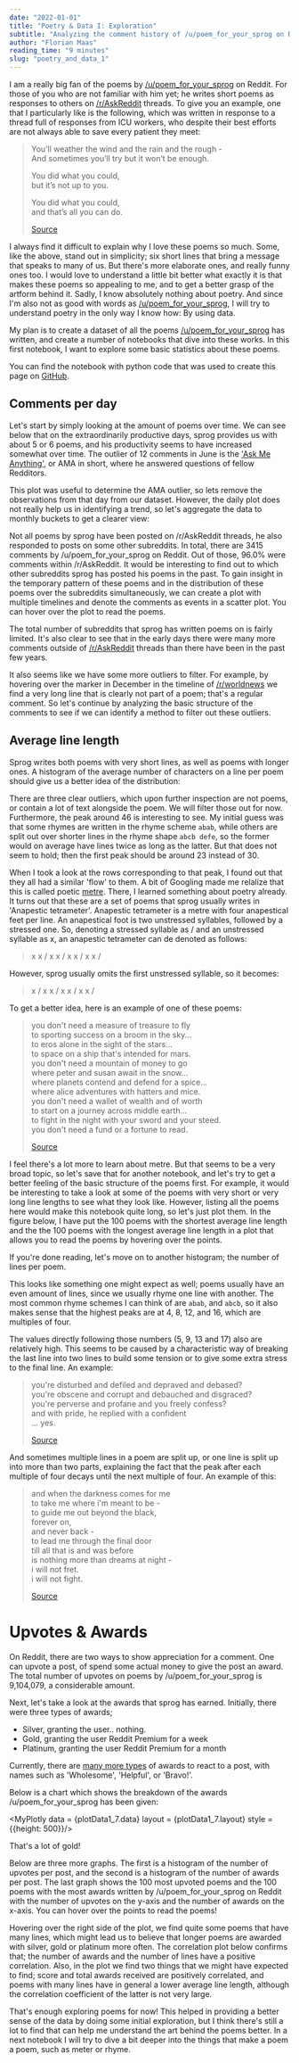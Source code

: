 ```yaml
---
date: "2022-01-01"
title: "Poetry & Data I: Exploration"
subtitle: "Analyzing the comment history of /u/poem_for_your_sprog on Reddit"
author: "Florian Maas"
reading_time: "9 minutes"
slug: "poetry_and_data_1"
---
```


I am a really big fan of the poems by [/u/poem_for_your_sprog](https://www.reddit.com/user/Poem_for_your_sprog/) on
Reddit. For those of you who are not familiar with him yet; he writes short poems as responses to others on
[/r/AskReddit](https://www.reddit.com/r/AskReddit/) threads. To give you an example, one that I particularly like is the
following, which was written in response to a thread full of responses from ICU workers, who despite their best efforts
are not always able to save every patient they meet:

> You’ll weather the wind and the rain and the rough -  
> And sometimes you’ll try but it won’t be enough.
> 
> You did what you could,  
> but it’s not up to you.
> 
> You did what you could,  
> and that’s all you can do.
>
> [Source](https://www.reddit.com/r/AskReddit/comments/bj4hfq/medical_workers_of_reddit_what_were_the_most/em5vsum/)


I always find it difficult to explain why I love these poems so much. Some, like the above, stand out in simplicity; six
short lines that bring a message that speaks to many of us. But there's more elaborate ones, and really funny ones too.
I would love to understand a little bit better what exactly it is that makes these poems so appealing to me, and to get
a better grasp of the artform behind it. Sadly, I know absolutely nothing about poetry. And since I'm also not as good
with words as [/u/poem_for_your_sprog](https://www.reddit.com/user/Poem_for_your_sprog/), I will try to understand
poetry in the only way I know how: By using data.

My plan is to create a dataset of all the poems
[/u/poem_for_your_sprog](https://www.reddit.com/user/Poem_for_your_sprog/) has written, and create a number of notebooks
that dive into these works. In this first notebook, I want to explore some basic statistics about these poems.

You can find the notebook with python code that was used to create this page on 
[GitHub](https://github.com/flo12392/poems/blob/master/1.0-summary-statistics-upvotes-and-awards.ipynb).



## Comments per day

Let's start by simply looking at the amount of poems over time. We can see below that on the extraordinarily productive
days, sprog provides us with about 5 or 6 poems, and his productivity seems to have increased somewhat over time. The
outlier of 12 comments in June is the ['Ask Me
Anything'](https://www.reddit.com/r/books/comments/3aungz/hi_im_sam_garland_aka_upoem_for_your_sprog_ive/), or AMA in
short, where he answered questions of fellow Redditors.

<MyPlotly data = {plotData1_1.data} layout = {plotData1_1.layout} />

This plot was useful to determine the AMA outlier, so lets remove the observations from that day from our dataset.
However, the daily plot does not really help us in identifying a trend, so let's aggregate the data to monthly buckets
to get a clearer view:

<MyPlotly data = {plotData1_2.data} layout = {plotData1_2.layout} />

Not all poems by sprog have been posted on /r/AskReddit threads, he also responded to posts on some other subreddits. In
total, there are 3415 comments by /u/poem_for_your_sprog on Reddit. Out of those, 96.0% were comments within
/r/AskReddit. It would be interesting to find out to which other subreddits sprog has posted his poems in the past. To
gain insight in the temporary pattern of these poems and in the distribution of these poems over the subreddits
simultaneously, we can create a plot with multiple timelines and denote the comments as events in a scatter plot. You
can hover over the plot to read the poems.

<MyPlotly data = {plotData1_3.data} layout = {plotData1_3.layout} />

The total number of subreddits that sprog has written poems on is fairly limited. It's also clear to see that in the
early days there were many more comments outside of [/r/AskReddit](https://www.reddit.com/r/AskReddit/) threads than
there have been in the past few years. 

It also seems like we have some more outliers to filter. For example, by hovering over the marker in December in the
timeline of [/r/worldnews](https://www.reddit.com/r/worldnews/) we find a very long line that is clearly not part of a
poem; that's a regular comment. So let's continue by analyzing the basic structure of the comments to see if we can
identify a method to filter out these outliers.

## Average line length

Sprog writes both poems with very short lines, as well as poems with longer ones. A histogram of the average number of
characters on a line per poem should give us a better idea of the distribution:

<MyPlotly data = {plotData1_4.data} layout = {plotData1_4.layout} />

There are three clear outliers, which upon further inspection are not poems, or contain a lot of text alongside the
poem. We will filter those out for now. Furthermore, the peak around 46 is interesting to see. My initial guess was that
some rhymes are written in the rhyme scheme `abab`, while others are split out over shorter lines in the rhyme shape
`abcb defe`, so the former would on average have lines twice as long as the latter. But that does not seem to hold; then
the first peak should be around 23 instead of 30.

When I took a look at the rows corresponding to that peak, I found out that they all had a similar 'flow' to them. A bit
of Googling made me relalize that this is called poetic [metre](https://en.wikipedia.org/wiki/Metre_(poetry)). There, I
learned something about poetry already. It turns out that these are a set of poems that sprog usually writes in
'Anapestic tetrameter'. Anapestic tetrameter is a metre with four anapestical feet per line. An anapestical foot is two
unstressed syllables, followed by a stressed one. So, denoting a stressed syllable as / and an unstressed syllable as x,
an anapestic tetrameter can de denoted as follows:

> x x / x x / x x / x x /

However, sprog usually omits the first unstressed syllable, so it becomes:

>   x / x x / x x / x x /

To get a better idea, here is an example of one of these poems:


> you don't need a measure of treasure to fly  
> to sporting success on a broom in the sky...  
> to eros alone in the sight of the stars...  
> to space on a ship that's intended for mars.  
> you don't need a mountain of money to go  
> where peter and susan await in the snow...  
> where planets contend and defend for a spice...  
> where alice adventures with hatters and mice.  
> you don't need a wallet of wealth and of worth  
> to start on a journey across middle earth...  
> to fight in the night with your sword and your steed.  
> you don't need a fund or a fortune to read.  
> 
> [Source](https://www.reddit.com/r/AskReddit/comments/5tek1p/what_is_a_great_poor_person_hobby/ddm5vcl/)


I feel there's a lot more to learn about metre. But that seems to be a very broad topic, so let's save that for another
notebook, and let's try to get a better feeling of the basic structure of the poems first. For example, it would be
interesting to take a look at some of the poems with very short or very long line lengths to see what they look like.
However, listing all the poems here would make this notebook quite long, so let's just plot them. In the figure below, I
have put the 100 poems with the shortest average line length and the the 100 poems with the longest average line length
in a plot that allows you to read the poems by hovering over the points. 

<MyPlotly data = {plotData1_5.data} layout = {plotData1_5.layout} />

If you're done reading, let's move on to another histogram; the number of lines per poem.

<MyPlotly data = {plotData1_6.data} layout = {plotData1_6.layout} />

This looks like something one might expect as well; poems usually have an even amount of lines, since we usually rhyme
one line with another. The most common rhyme schemes I can think of are `abab`, and `abcb`, so it also makes sense that
the highest peaks are at 4, 8, 12, and 16, which are multiples of four.

The values directly following those numbers (5, 9, 13 and 17) also are relatively high. This seems to be caused by a
characteristic way of breaking the last line into two lines to build some tension or to give some extra stress to the
final line. An example:


> you're disturbed and defiled and depraved and debased?  
> you're obscene and corrupt and debauched and disgraced?  
> you're perverse and profane and you freely confess?  
> and with pride, he replied with a confident  
> ... yes.
> 
> [Source](https://www.reddit.com/r/AskReddit/comments/c4xbbn/people_who_have_found_their_friends_secret_reddit/erzjnhf/)

And sometimes multiple lines in a poem are split up, or one line is split up into more than two parts, explaining the
fact that the peak after each multiple of four decays until the next multiple of four. An example of this:

> and when the darkness comes for me  
> to take me where i'm meant to be -  
> to guide me out beyond the black,  
> forever on,  
> and never back -  
> to lead me through the final door  
> till all that is and was before  
> is nothing more than dreams at night -  
> i will not fret.  
> i will not fight.  
> 
> [Source](/r/AskReddit/comments/99q9n5/redditors_who_have_been_clinically_dead_what_did/e4q0a2w/)

# Upvotes & Awards

On Reddit, there are two ways to show appreciation for a comment. One can upvote a post, of spend some actual money to
give the post an award. The total number of upvotes on poems by /u/poem_for_your_sprog is 9,104,079, a considerable
amount.

Next, let's take a look at the awards that sprog has earned. Initially, there were three types of awards;
- Silver, granting the user.. nothing.
- Gold, granting the user Reddit Premium for a week
- Platinum, granting the user Reddit Premium for a month

Currently, there are [many more types](https://reddit.fandom.com/wiki/Awards) of awards to react to a post, with names
such as 'Wholesome', 'Helpful', or 'Bravo!'.

Below is a chart which shows the breakdown of the awards /u/poem_for_your_sprog has been given:

<MyPlotly data = {plotData1_7.data} layout = {plotData1_7.layout} style = {{height: 500}}/>

That's a lot of gold!

Below are three more graphs. The first is a histogram of the number of upvotes per post, and the second is a histogram
of the number of awards per post. The last graph shows the 100 most upvoted poems and the 100 poems with the most awards
written by /u/poem_for_your_sprog on Reddit with the number of upvotes on the y-axis and the number of awards on the
x-axis. You can hover over the points to read the poems!

<MyPlotly data = {plotData1_8.data} layout = {plotData1_8.layout} />

<MyPlotly data = {plotData1_9.data} layout = {plotData1_9.layout} />

<MyPlotly data = {plotData1_10.data} layout = {plotData1_10.layout} />

Hovering over the right side of the plot, we find quite some poems that have many lines, which might lead us to believe
that longer poems are awarded with silver, gold or platinum more often. The correlation plot below confirms that; the
number of awards and the number of lines have a positive correlation. Also, in the plot we find two things that we might
have expected to find; score and total awards received are positively correlated, and poems with many lines have in
general a lower average line length, although the correlation coefficient of the latter is not very large.

<MyPlotly data = {plotData1_11.data} layout = {plotData1_11.layout} />

That's enough exploring poems for now! This helped in providing a better sense of the data by doing some initial exploration, 
but I think there's still a lot to find that can help me understand the art behind the poems better. 
In a next notebook I will try to dive a bit deeper into the things that make a poem a poem, such as meter or rhyme.
